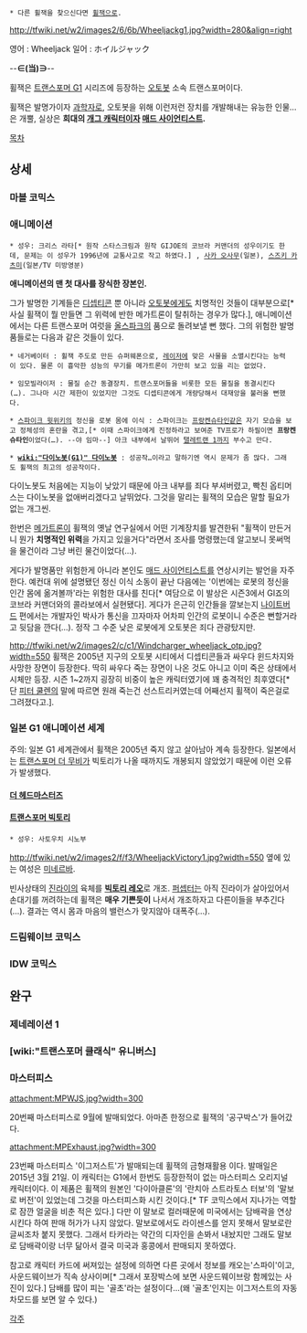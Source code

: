  * 다른 휠잭을 찾으신다면 [[휠잭]]으로.

http://tfwiki.net/w2/images2/6/6b/Wheeljackg1.jpg?width=280&align=right

영어 : Wheeljack
일어 : ホイルジャック

--'''∈(当)∋'''--

휠잭은 [[트랜스포머 G1]] 시리즈에 등장하는 [[오토봇]] 소속 트랜스포머이다.

휠잭은 발명가이자 [[과학자]]로, 오토봇을 위해 이런저런 장치를 개발해내는 유능한 인물…은 개뿔, 실상은 '''희대의 [[개그 캐릭터]]이자 [[매드 사이언티스트]].'''

[[목차]]
== 상세 ==
=== 마블 코믹스 ===

=== 애니메이션 ===
 * 성우: 크리스 라타[* 원작 스타스크림과 원작 GIJOE의 코브라 커맨더의 성우이기도 한데, 문제는 이 성우가 1996년에 교통사고로 작고 하였다.] , [[사카 오사무]](일본), [[스즈키 카츠미]](일본/TV 미방영분)

'''애니메이션의 맨 첫 대사를 장식한 장본인.'''

그가 발명한 기계들은 [[디셉티콘]] 뿐 아니라 [[오토봇]]에게도 치명적인 것들이 대부분으로[* 사실 휠잭이 뭘 만들면 그 위력에 반한 메가트론이 탈취하는 경우가 많다.], 애니메이션에서는 다른 트랜스포머 여럿을 [[올스파크]]의 품으로 돌려보낼 뻔 했다. 그의 위험한 발명품들로는 다음과 같은 것들이 있다.

 * 네거베이터 : 휠잭 주도로 만든 슈퍼웨폰으로, [[레이저]]에 맞은 사물을 소멸시킨다는 능력이 있다. 물론 이 흉악한 성능의 무기를 메가트론이 가만히 보고 있을 리는 없었다.

 * 임모빌라이저 : 물질 순간 동결장치. 트랜스포머들을 비롯한 모든 물질을 동결시킨다(…). 그나마 시간 제한이 있었지만 그것도 디셉티콘에게 개량당해서 대재앙을 불러올 뻔했다. 

 * [[스파이크 윗위키]]의 정신을 로봇 몸에 이식 : 스파이크는 [[프랑켄슈타인]]같은 자기 모습을 보고 정체성의 혼란을 겪고,[* 이때 스파이크에게 진정하라고 보여준 TV프로가 하필이면 '''프랑켄슈타인'''이었다(…). --야 임마--] 아크 내부에서 날뛰어 [[텔레트랜 I(G1)|탤레트랜 1]]까지 부수고 만다.

 * '''[[wiki:"다이노봇(G1)" 다이노봇]]''' : 성공작…이라고 말하기엔 역시 문제가 좀 많다. 그래도 휠잭의 최고의 성공작이다.

다이노봇도 처음에는 지능이 낮았기 때문에 아크 내부를 죄다 부셔버렸고, 빡친 옵티머스는 다이노봇을 없애버리겠다고 날뛰었다. 그것을 말리는 휠잭의 모습은 말할 필요가 없는 개그씬.

한번은 [[메가트론(G1)|메가트론]]이 휠잭의 옛날 연구실에서 어떤 기계장치를 발견한뒤 "휠잭이 만든거니 뭔가 '''치명적인 위력'''을 가지고 있을거다"라면서 조사를 명령했는데 알고보니 못써먹을 물건이라 그냥 버린 물건이었다(…).

게다가 발명품만 위험한게 아니라 본인도 [[매드 사이언티스트]]를 연상시키는 발언을 자주 한다. 예컨대 위에 설명됐던 정신 이식 소동이 끝난 다음에는 '이번에는 로봇의 정신을 인간 몸에 옮겨볼까'라는 위험한 대사를 친다[* 여담으로 이 발상은 시즌3에서 GI죠의 코브라 커맨더와의 콜라보에서 실현됐다]. 게다가 은근히 인간들을 깔보는지 [[나이트버드]] 편에서는 개발자인 박사가 통신을 끄자마자 어차피 인간의 로봇이니 수준은 뻔할거라고 뒷담을 깐다(…). 정작 그 수준 낮은 로봇에게 오토봇은 죄다 관광탔지만.  

http://tfwiki.net/w2/images2/c/c1/Windcharger_wheeljack_otp.jpg?width=550
휠잭은 2005년 지구의 오토봇 시티에서 디셉티콘들과 싸우다 윈드차지와 사망한 장면이 등장한다. 딱히 싸우다 죽는 장면이 나온 것도 아니고 이미 죽은 상태에서 시체만 등장. 시즌 1~2까지 굉장히 비중이 높은 캐릭터였기에 꽤 충격적인 최후였다[* 단 [[피터 쿨렌]]의 말에 따르면 원래 죽는건 선스트리커였는데 어째선지 휠잭이 죽은걸로 그려졌다고.].

=== 일본 G1 애니메이션 세계 ===
주의: 일본 G1 세계관에서 휠잭은 2005년 죽지 않고 살아남아 계속 등장한다. 일본에서는 [[트랜스포머 더 무비]]가 빅토리가 나올 때까지도 개봉되지 않았었기 때문에 이런 오류가 발생했다.
  
==== [[더 헤드마스터즈]] ====
==== [[트랜스포머 빅토리]] ====
 * 성우: 사토우치 시노부
http://tfwiki.net/w2/images2/f/f3/WheeljackVictory1.jpg?width=550
옆에 있는 여성은 [[미네르바]].

빈사상태의 [[진라이(트랜스포머)|진라이]]의 육체를 '''[[빅토리 레오]]'''로 개조. [[퍼셉터(G1)|퍼셉터]]는 아직 진라이가 살아있어서 손대기를 꺼려하는데 휠잭은 '''매우 기쁜듯이''' 나서서 개조하자고 다른이들을 부추긴다(…). 결과는 역시 몸과 마음의 밸런스가 맞지않아 대폭주(…).

=== 드림웨이브 코믹스 ===

=== IDW 코믹스 ===

== 완구 ==

=== 제네레이션 1 ===

=== [wiki:"트랜스포머 클래식" 유니버스] ===

=== 마스터피스 ===
attachment:MPWJS.jpg?width=300

20번째 마스터피스로 9월에 발매되었다. 아마존 한정으로 휠잭의 '공구박스'가 들어갔다.

attachment:MPExhaust.jpg?width=300

23번째 마스터피스 '이그저스트'가 발매되는데 휠잭의 금형재활용 이다. 발매일은 2015년 3월 21일. 이 캐릭터는 G1에서 한번도 등장한적이 없는 마스터피스 오리지널 캐릭터이다. 이 제품은 휠잭의 원본인 '다이아클론'의 '란치아 스트라토스 터보'의 '말보로 버전'이 있었는데 그것을 마스터피스화 시킨 것이다.[* TF 코믹스에서 지나가는 역할로 잠깐 얼굴을 비춘 적은 있다.] 다만 이 말보로 컬러때문에 미국에서는 담배곽을 연상시킨다 하여 판매 허가가 나지 않았다. 말보로에서도 라이센스를 얻지 못해서 말보로란 글씨조차 붙지 못했다. 그래서 타카라는 약간의 디자인을 손봐서 내놨지만 그래도 말보로 담배곽이랑 너무 닮아서 결국 미국과 홍콩에서 판매되지 못하였다. 

참고로 캐릭터 카드에 써져있는 설정에 의하면 다른 곳에서 정보를 캐오는'스파이'이고, 사운드웨이브가 직속 상사이며[* 그래서 포장박스에 보면 사운드웨이브랑 함께있는 사진이 있다.] 담배를 많이 피는 '골초'라는 설정이다...(왜 '골초'인지는 이그저스트의 자동차모드를 보면 알 수 있다.)

[[각주]]
